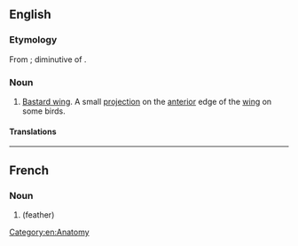 {{also|álula}}
==English==
{{wikipedia}}

===Etymology===
From {{etyl|la|en}}; diminutive of {{m|en|ala||wing}}.

===Noun===
{{en-noun|alulae|alulas}}

# [[bastard wing|Bastard wing]]. A small [[projection]] on the [[anterior]] edge of the [[wing]] on some birds.

====Translations====
{{trans-see|bastard wing}}

[[Category:en:Anatomy]]

----

==French==
{{wikipedia|lang=fr}}

===Noun===
{{fr-noun|f}}

# {{l|en|alula}} (feather)